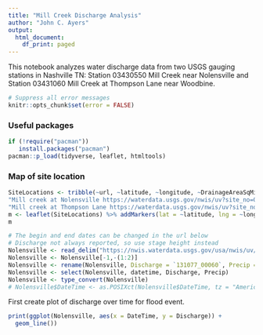 ```yaml
---
title: "Mill Creek Discharge Analysis"
author: "John C. Ayers"
output:
  html_document:
    df_print: paged
---
```


This notebook analyzes water discharge data from two USGS gauging stations in Nashville TN: Station 03430550 Mill Creek near Nolensville and Station 03431060 Mill Creek at Thompson Lane near Woodbine. 

```r
# Suppress all error messages
knitr::opts_chunk$set(error = FALSE)
```

### Useful packages

```r
if (!require("pacman"))
   install.packages("pacman")
pacman::p_load(tidyverse, leaflet, htmltools)
```

### Map of site location

```r
SiteLocations <- tribble(~url, ~latitude, ~longitude, ~DrainageAreaSqMiles,
"Mill creek at Nolensville https://waterdata.usgs.gov/nwis/uv?site_no=03430550",36.00914,-86.70152,40.53,
"Mill creek at Thompson Lane https://waterdata.usgs.gov/nwis/uv?site_no=03431060",36.11752,-86.71905,93.4)
m <- leaflet(SiteLocations) %>% addMarkers(lat = ~latitude, lng = ~longitude, popup = ~htmlEscape(url)) %>% addTiles()
m
```

```r
# The begin and end dates can be changed in the url below
# Discharge not always reported, so use stage height instead
Nolensville <- read_delim("https://nwis.waterdata.usgs.gov/usa/nwis/uv/?cb_00060=on&cb_00045=on&format=rdb&site_no=03430550&period=&begin_date=2021-04-01&end_date=2021-04-27", "\t", escape_double = FALSE, col_names = TRUE, locale = locale(tz = "America/Chicago"), trim_ws = TRUE, skip = 27)
Nolensville <- Nolensville[-1,-(1:2)]
Nolensville <- rename(Nolensville, Discharge = `131077_00060`, Precip = `131078_00045`)
Nolensville <- select(Nolensville, datetime, Discharge, Precip)
Nolensville <- type_convert(Nolensville)
# Nolensville$DateTime <- as.POSIXct(Nolensville$DateTime, tz = "America/Chicago")

```
First create plot of discharge over time for flood event. 

```r
print(ggplot(Nolensville, aes(x = DateTime, y = Discharge)) +
  geom_line())
```

